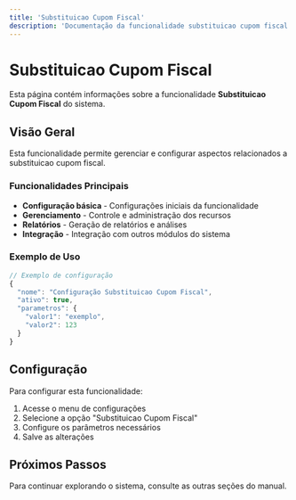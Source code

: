 ```yaml
---
title: 'Substituicao Cupom Fiscal'
description: 'Documentação da funcionalidade substituicao cupom fiscal'
---
```


# Substituicao Cupom Fiscal

Esta página contém informações sobre a funcionalidade **Substituicao Cupom Fiscal** do sistema.

## Visão Geral

Esta funcionalidade permite gerenciar e configurar aspectos relacionados a substituicao cupom fiscal.

### Funcionalidades Principais

- **Configuração básica** - Configurações iniciais da funcionalidade
- **Gerenciamento** - Controle e administração dos recursos
- **Relatórios** - Geração de relatórios e análises
- **Integração** - Integração com outros módulos do sistema

### Exemplo de Uso

```javascript
// Exemplo de configuração
{
  "nome": "Configuração Substituicao Cupom Fiscal",
  "ativo": true,
  "parametros": {
    "valor1": "exemplo",
    "valor2": 123
  }
}
```

## Configuração

Para configurar esta funcionalidade:

1. Acesse o menu de configurações
2. Selecione a opção "Substituicao Cupom Fiscal"
3. Configure os parâmetros necessários
4. Salve as alterações

## Próximos Passos

Para continuar explorando o sistema, consulte as outras seções do manual.
